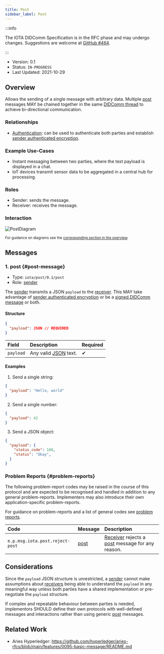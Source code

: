 ```yaml
---
title: Post
sidebar_label: Post
---
```



<ZeroFiveDeprecation/>

:::info

The IOTA DIDComm Specification is in the RFC phase and may undergo changes. Suggestions are welcome at [GitHub #464](https://github.com/iotaledger/identity.rs/discussions/464).

:::

- Version: 0.1
- Status: `IN-PROGRESS`
- Last Updated: 2021-10-29

## Overview

Allows the sending of a single message with arbitrary data. Multiple [post](#post-message) messages MAY be chained together in the same [DIDComm thread](https://identity.foundation/didcomm-messaging/spec/#threads) to achieve bi-directional communication.

### Relationships

- [Authentication](./authentication.mdx): can be used to authenticate both parties and establish [sender authenticated encryption](https://identity.foundation/didcomm-messaging/spec/#sender-authenticated-encryption).

### Example Use-Cases
- Instant messaging between two parties, where the text payload is displayed in a chat.
- IoT devices transmit sensor data to be aggregated in a central hub for processing.

### Roles
- Sender: sends the message.
- Receiver: receives the message.

### Interaction

![PostDiagram](/img/didcomm/post.drawio.svg)

<div style={{textAlign: 'center'}}>

<sub>For guidance on diagrams see the <a href="../../overview#diagrams">corresponding section in the overview</a>.</sub>

</div>


## Messages

### 1. post {#post-message}

- Type: `iota/post/0.1/post`
- Role: [sender](#roles)

The [sender](#roles) transmits a JSON `payload` to the [receiver](#roles). This MAY take advantage of [sender authenticated encryption](https://identity.foundation/didcomm-messaging/spec/#sender-authenticated-encryption) or be a [signed DIDComm message](https://identity.foundation/didcomm-messaging/spec/#didcomm-signed-message) or both.

#### Structure
```json
{
  "payload": JSON // REQUIRED
}
```

| Field | Description | Required |
| :--- | :--- | :--- |
| `payload` | Any valid [JSON](https://datatracker.ietf.org/doc/html/rfc7159) text. | ✔ |

#### Examples

1. Send a single string:

```json
{
  "payload": "Hello, world"
}
```

2. Send a single number:

```json
{
  "payload": 42
}
```

3. Send a JSON object:

```json
{
  "payload": {
    "status_code": 100,
    "status": "Okay",
  }
}
```

### Problem Reports {#problem-reports}

The following problem-report codes may be raised in the course of this protocol and are expected to be recognised and handled in addition to any general problem-reports. Implementers may also introduce their own application-specific problem-reports.

For guidance on problem-reports and a list of general codes see [problem reports](../resources/problem-reports.md).

| Code | Message | Description |
| :--- | :--- | :--- |
| `e.p.msg.iota.post.reject-post` | [post](#post-message) | [Receiver](#roles) rejects a [post](#post-message) message for any reason. |

## Considerations

Since the `payload` JSON structure is unrestricted, a [sender](#roles) cannot make assumptions about [receivers](#roles) being able to understand the `payload` in any meaningful way unless both parties have a shared implementation or pre-negotiate the `payload` structure.

If complex and repeatable behaviour between parties is needed, implementors SHOULD define their own protocols with well-defined messages and interactions rather than using generic [post](#post-message) messages.

## Related Work

- Aries Hyperledger: https://github.com/hyperledger/aries-rfcs/blob/main/features/0095-basic-message/README.md
